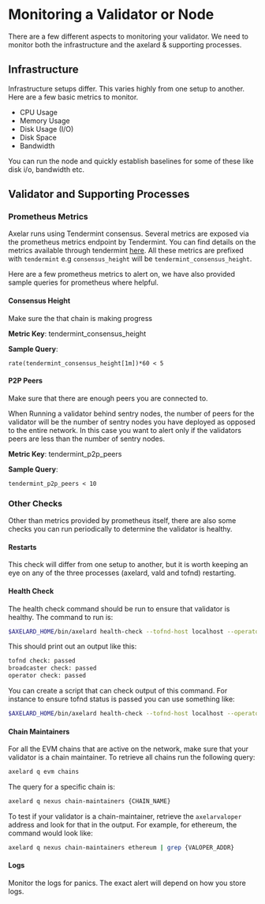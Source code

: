 
# Monitoring a Validator or Node

There are a few different aspects to monitoring your validator. We need to monitor both the infrastructure and the axelard & supporting processes.

## Infrastructure
Infrastructure setups differ. This varies highly from one setup to another. Here are a few basic metrics to monitor.
* CPU Usage
* Memory Usage
* Disk Usage (I/O)
* Disk Space
* Bandwidth

You can run the node and quickly establish baselines for some of these like disk i/o, bandwidth etc.


## Validator and Supporting Processes

### Prometheus Metrics

Axelar runs using Tendermint consensus. Several metrics are exposed via the prometheus metrics endpoint by Tendermint. You can find details on the metrics available through tendermint [here](https://docs.tendermint.com/v0.34/tendermint-core/metrics.html). All these metrics are prefixed with `tendermint` e.g `consensus_height` will be `tendermint_consensus_height`.


Here are a few prometheus metrics to alert on, we have also provided sample queries for prometheus where helpful.

#### Consensus Height

Make sure the that chain is making progress

**Metric Key**: tendermint_consensus_height

**Sample Query**:
```
rate(tendermint_consensus_height[1m])*60 < 5
```

#### P2P Peers

Make sure that there are enough peers you are connected to.

<Callout type="warning" emoji="⚠️">
  When Running a validator behind sentry nodes, the number of peers for the validator will be the number of sentry nodes you have deployed as opposed to the entire network. In this case you want to alert only if the validators peers are less than the number of sentry nodes.
</Callout>

**Metric Key**: tendermint_p2p_peers

**Sample Query**:
```
tendermint_p2p_peers < 10
```

### Other Checks

Other than metrics provided by prometheus itself, there are also some checks you can run periodically to determine the validator is healthy.

#### Restarts

This check will differ from one setup to another, but it is worth keeping an eye on any of the three processes (axelard, vald and tofnd) restarting.

#### Health Check

The health check command should be run to ensure that validator is healthy. The command to run is:
```sh
$AXELARD_HOME/bin/axelard health-check --tofnd-host localhost --operator-addr {VALOPER_ADDR}
```

This should print out an output like this:
```sh
tofnd check: passed
broadcaster check: passed
operator check: passed
```

You can create a script that can check output of this command. For instance to ensure tofnd status is passed you can use something like:
```sh
$AXELARD_HOME/bin/axelard health-check --tofnd-host localhost --operator-addr {VALOPER_ADDR} | grep tofnd | awk -F: '{print $2}' | tr -d ' '
```

#### Chain Maintainers

For all the EVM chains that are active on the network, make sure that your validator is a chain maintainer. To retrieve all chains run the following query:
```sh
axelard q evm chains
```

The query for a specific chain is:
```sh
axelard q nexus chain-maintainers {CHAIN_NAME}
```

To test if your validator is a chain-maintainer, retrieve the `axelarvaloper` address and look for that in the output. For example, for ethereum, the command would look like:
```sh
axelard q nexus chain-maintainers ethereum | grep {VALOPER_ADDR}
```

#### Logs

Monitor the logs for panics. The exact alert will depend on how you store logs.
